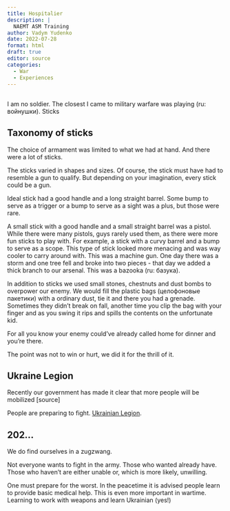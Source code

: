 ```yaml
---
title: Hospitalier 
description: |
  NAEMT ASM Training
author: Vadym Yudenko
date: 2022-07-28
format: html
draft: true
editor: source
categories: 
  - War
  - Experiences
---
```


## 

I am no soldier. The closest I came to military warfare was playing (ru: войнушки). Sticks

## Taxonomy of sticks

The choice of armament was limited to what we had at hand. And there were a lot of sticks.

The sticks varied in shapes and sizes. Of course, the stick must have had to resemble a gun to qualify. But depending on your imagination, every stick could be a gun.

Ideal stick had a good handle and a long straight barrel. Some bump to serve as a trigger or a bump to serve as a sight was a plus, but those were rare.

A small stick with a good handle and a small straight barrel was a pistol. While there were many pistols, guys rarely used them, as there were more fun sticks to play with. For example, a stick with a curvy barrel and a bump to serve as a scope. This type of stick looked more menacing and was way cooler to carry around with. This was a machine gun. One day there was a storm and one tree fell and broke into two pieces - that day we added a thick branch to our arsenal. This was a bazooka (ru: базука).

In addition to sticks we used small stones, chestnuts and dust bombs to overpower our enemy. We would fill the plastic bags (целофоновые пакетики) with a ordinary dust, tie it and there you had a grenade. Sometimes they didn't break on fall, another time you clip the bag with your finger and as you swing it rips and spills the contents on the unfortunate kid.

For all you know your enemy could've already called home for dinner and you're there.

The point was not to win or hurt, we did it for the thrill of it.

## Ukraine Legion

Recently our government has made it clear that more people will be mobilized \[source\]

People are preparing to fight. [Ukrainian Legion](https://www.frontliner.com.ua/ukrainian-legion-training/).

## 202...

We do find ourselves in a zugzwang.

Not everyone wants to fight in the army. Those who wanted already have. Those who haven't are either unable or, which is more likely, unwilling.

One must prepare for the worst. In the peacetime it is advised people learn to provide basic medical help. This is even more important in wartime. Learning to work with weapons and learn Ukrainian (yes!)
